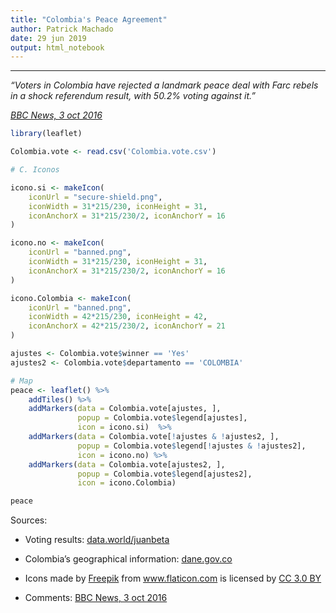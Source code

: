 ```yaml
---
title: "Colombia's Peace Agreement"
author: Patrick Machado
date: 29 jun 2019
output: html_notebook
---
```


---

*"Voters in Colombia have rejected a landmark peace deal with Farc rebels in a shock referendum result, with 50.2% voting against it."*

*[BBC News, 3 oct 2016](https://www.bbc.com/news/world-latin-america-37537252)*


```r

library(leaflet)

Colombia.vote <- read.csv('Colombia.vote.csv')

# C. Iconos 

icono.si <- makeIcon(
    iconUrl = "secure-shield.png",
    iconWidth = 31*215/230, iconHeight = 31,
    iconAnchorX = 31*215/230/2, iconAnchorY = 16
)

icono.no <- makeIcon(
    iconUrl = "banned.png",
    iconWidth = 31*215/230, iconHeight = 31,
    iconAnchorX = 31*215/230/2, iconAnchorY = 16
)

icono.Colombia <- makeIcon(
    iconUrl = "banned.png",
    iconWidth = 42*215/230, iconHeight = 42,
    iconAnchorX = 42*215/230/2, iconAnchorY = 21
)

ajustes <- Colombia.vote$winner == 'Yes'
ajustes2 <- Colombia.vote$departamento == 'COLOMBIA'

# Map
peace <- leaflet() %>% 
    addTiles() %>%
    addMarkers(data = Colombia.vote[ajustes, ],
               popup = Colombia.vote$legend[ajustes], 
               icon = icono.si)  %>%
    addMarkers(data = Colombia.vote[!ajustes & !ajustes2, ],
               popup = Colombia.vote$legend[!ajustes & !ajustes2], 
               icon = icono.no) %>%
    addMarkers(data = Colombia.vote[ajustes2, ],
               popup = Colombia.vote$legend[ajustes2], 
               icon = icono.Colombia) 

peace

```



Sources:

- Voting results: [data.world/juanbeta](https://data.world/juanbeta/colombia-votacin-por-la-paz-si-no-por-departamento)

- Colombia's geographical information: [dane.gov.co](https://geoportal.dane.gov.co/consultadivipola.html)

- Icons made by [Freepik](https://www.flaticon.com/authors/freepik) from [www.flaticon.com](https://www.flaticon.com/) is licensed by [CC 3.0 BY](http://creativecommons.org/licenses/by/3.0/)

- Comments: [BBC News, 3 oct 2016](https://www.bbc.com/news/world-latin-america-37537252)


